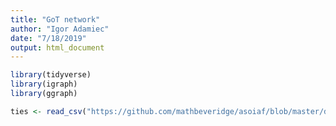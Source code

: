 ```yaml
---
title: "GoT network"
author: "Igor Adamiec"
date: "7/18/2019"
output: html_document
---
```


```r
library(tidyverse)
library(igraph)
library(ggraph)
```

```r
ties <- read_csv("https://github.com/mathbeveridge/asoiaf/blob/master/data/asoiaf-all-edges.csv")
```

